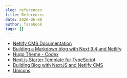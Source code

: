 ```yaml
---
slug: references
title: References
date: 2020-06-08
author: fazebook
tags: []
---
```


-   [Netlify CMS Documentation](https://www.netlifycms.org/docs/intro/)
-   [Building a Markdown blog with Next 9.4 and Netlify](https://www.netlify.com/blog/2020/05/04/building-a-markdown-blog-with-next-9.4-and-netlify/)
-   [Hugo Theme - Codex](https://github.com/jakewies/hugo-theme-codex)
-   [Next.js Starter Template for TypeScript](https://github.com/vercel/next-learn-starter/tree/master/typescript-final)
-   [Building Blog with NextJS and Netlify CMS](https://dev.to/mefaba/building-blog-with-nextjs-and-netlify-cms-fom)
-   [Unicons](https://github.com/Iconscout/unicons)
